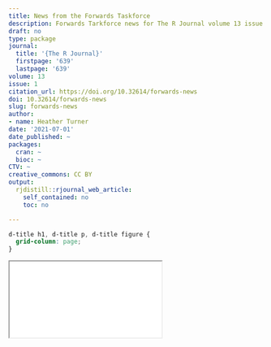 ```yaml
---
title: News from the Forwards Taskforce
description: Forwards Tarkforce news for The R Journal volume 13 issue 1 (2021)
draft: no
type: package
journal:
  title: '{The R Journal}'
  firstpage: '639'
  lastpage: '639'
volume: 13
issue: 1
citation_url: https://doi.org/10.32614/forwards-news
doi: 10.32614/forwards-news
slug: forwards-news
author:
- name: Heather Turner
date: '2021-07-01'
date_published: ~
packages:
  cran: ~
  bioc: ~
CTV: ~
creative_commons: CC BY
output:
  rjdistill::rjournal_web_article:
    self_contained: no
    toc: no

---
```


```css
d-title h1, d-title p, d-title figure {
  grid-column: page;
}
```

<div class="l-page">
  <object data="forwards-news.pdf" type="application/pdf" style="height:955px;width:100%">
    <iframe src="forwards-news.pdf"></iframe>
  </object>
</div>
